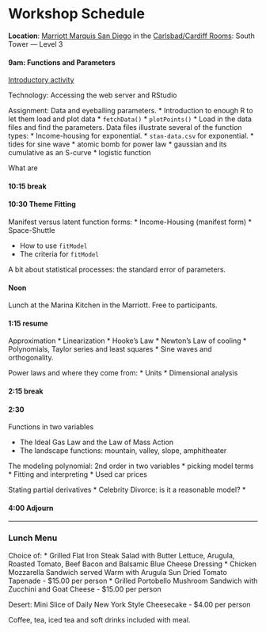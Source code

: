 Workshop Schedule
========================================================

**Location**: [Marriott Marquis San Diego](http://www.marriott.com/hotels/maps/travel/sandt-san-diego-marriott-marquis-and-marina/) in the [Carlsbad/Cardiff Rooms](http://www.marriott.com/hotelwebsites/us/s/sandt/SANDT_PDF/SANDT%20All-FloorDiagram2012-Color.pdf): South Tower --- Level 3

#### 9am: Functions and Parameters

[Introductory activity](Activities/Introduction/introductory-activity.html)

Technology: Accessing the web server and RStudio

Assignment: Data and eyeballing parameters.
* Introduction to enough R to let them load and plot data
    * `fetchData()`
    * `plotPoints()`
* Load in the data files and find the parameters.  Data files illustrate several of the function types:
    * Income-housing for exponential.
    * `stan-data.csv` for exponential.
    * tides for sine wave
    * atomic bomb for power law
    * gaussian and its cumulative as an S-curve
    * logistic function


What are

#### 10:15 break

#### 10:30 Theme Fitting

Manifest versus latent function forms:
* Income-Housing (manifest form)
* Space-Shuttle

* How to use `fitModel`
* The criteria for `fitModel`

A bit about statistical processes: the standard error of parameters.

#### Noon 

Lunch at the Marina Kitchen in the Marriott.  Free to participants.

#### 1:15 resume



Approximation
* Linearization
    * Hooke's Law
    * Newton's Law of cooling
* Polynomials, Taylor series and least squares
* Sine waves and orthogonality.


Power laws and where they come from:
* Units
* Dimensional analysis



#### 2:15 break


#### 2:30

Functions in two variables

* The Ideal Gas Law and the Law of Mass Action
* The landscape functions: mountain, valley, slope, amphitheater

The modeling polynomial: 2nd order in two variables
* picking model terms
* Fitting and interpreting
   * Used car prices

Stating partial derivatives
* Celebrity Divorce: is it a reasonable model?
* 

#### 4:00 Adjourn

-------------

### Lunch Menu

Choice of:
* Grilled Flat Iron Steak Salad with Butter Lettuce, Arugula, Roasted Tomato, Beef Bacon and Balsamic Blue Cheese Dressing 
* Chicken Mozzarella Sandwich served Warm with Arugula Sun Dried Tomato Tapenade - $15.00 per person 
* Grilled Portobello Mushroom Sandwich with Zucchini and Goat Cheese - $15.00 per person
 
Desert:
Mini Slice of Daily New York Style Cheesecake - $4.00 per person
 
Coffee, tea, iced tea and soft drinks included with meal.
